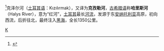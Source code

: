 <ref>{{Cite web|title=Kızılırmak|url=http://www.cankiri.gov.tr/kizilirmak|access-date=2022-02-15|author=T.C. cankiri waliligi|date=未知|format=zip|publisher=T.C. cankiri waliligi|language=土耳其语|archive-date=2022-04-05|archive-url=https://web.archive.org/web/20220405034910/http://www.cankiri.gov.tr/kizilirmak}}</ref>克泽尔河（[[土耳其语|土耳其语]]：Kızılırmak），又译为'''克孜勒河'''，[[古希腊语|古希腊语]]称'''哈里斯河'''（Halys River），意为“红河”，[[土耳其|土耳其]]最长[[河流|河流]]，发源于东[[安纳托利亚|安纳托利亚]]高原，初向西流，后折往北，最终注入[[黑海|黑海]]，全长1350公里。

{{coord|display=title}}
{{Authority control}}
{{Turkey-geo-stub}}

[[Category:土耳其河流|K]]